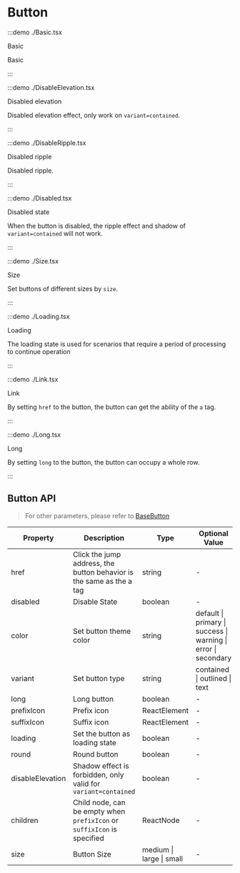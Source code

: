 # Button

:::demo ./Basic.tsx

Basic

Basic

:::

:::demo ./DisableElevation.tsx

Disabled elevation

Disabled elevation effect, only work on `variant=contained`.

:::

:::demo ./DisableRipple.tsx

Disabled ripple

Disabled ripple.

:::

:::demo ./Disabled.tsx

Disabled state

When the button is disabled, the ripple effect and shadow of `variant=contained` will not work.

:::

:::demo ./Size.tsx

Size

Set buttons of different sizes by `size`.

:::

:::demo ./Loading.tsx

Loading

The loading state is used for scenarios that require a period of processing to continue operation

:::

:::demo ./Link.tsx

Link

By setting `href` to the button, the button can get the ability of the `a` tag.

:::

:::demo ./Long.tsx

Long

By setting `long` to the button, the button can occupy a whole row.

:::

## Button API

> For other parameters, please refer to [BaseButton](/components/BaseButton)

| Property | Description | Type | Optional Value | Default | Require |
| --- | --- | --- | --- | --- | --- |
| href | Click the jump address, the button behavior is the same as the a tag | string | - | - | false |
| disabled | Disable State | boolean | - | false | false |
| color | Set button theme color | string | default &#x007c; primary &#x007c; success &#x007c; warning &#x007c; error &#x007c; secondary | default | false |
| variant | Set button type | string | contained &#x007c; outlined &#x007c; text | contained | false |
| long | Long button | boolean | - | false | false |
| prefixIcon | Prefix icon | ReactElement | - | - | false |
| suffixIcon | Suffix icon | ReactElement | - | - | false |
| loading | Set the button as loading state | boolean | - | - | false |
| round | Round button | boolean | - | - | false |
| disableElevation | Shadow effect is forbidden, only valid for `variant=contained` | boolean | - | - | false |
| children | Child node, can be empty when `prefixIcon` or `suffixIcon` is specified | ReactNode | - | - | false |
| size | Button Size | medium &#x007c; large &#x007c; small | - | middle | false |

